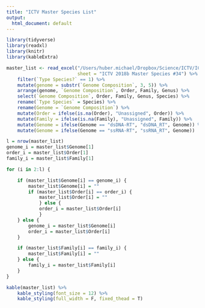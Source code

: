 ```yaml
---
title: "ICTV Master Species List"
output:
  html_document: default
---
```



```r
library(tidyverse)
library(readxl)
library(knitr)
library(kableExtra)

master_list <- read_excel("/Users/huber.michael/Dropbox/Science/ICTV/ICTV Master Species List 2018b.v1.xlsx", 
                          sheet = "ICTV 2018b Master Species #34") %>%
    filter(`Type Species?` == 1) %>%
    mutate(genome = substr(`Genome Composition`, 3, 5)) %>%
    arrange(genome, `Genome Composition`, Order, Family, Genus) %>%
    select(`Genome Composition`, Order, Family, Genus, Species) %>%
    rename(`Type Species` = Species) %>%
    rename(Genome = `Genome Composition`) %>%
    mutate(Order = ifelse(is.na(Order), "Unassigned", Order)) %>%
    mutate(Family = ifelse(is.na(Family), "Unassigned", Family)) %>%
    mutate(Genome = ifelse(Genome == "dsDNA-RT", "dsDNA_RT", Genome)) %>%
    mutate(Genome = ifelse(Genome == "ssRNA-RT", "ssRNA_RT", Genome))

l = nrow(master_list)
genome_i = master_list$Genome[1]
order_i = master_list$Order[1]
family_i = master_list$Family[1]

for (i in 2:l) {

    if (master_list$Genome[i] == genome_i) {
        master_list$Genome[i] = ""
        if (master_list$Order[i] == order_i) {
            master_list$Order[i] = ""
            } else {
            order_i = master_list$Order[i]
            }
    } else {
        genome_i = master_list$Genome[i]
        order_i = master_list$Order[i]
    }

    if (master_list$Family[i] == family_i) {
        master_list$Family[i] = ""
    } else {
        family_i = master_list$Family[i]
    }
}
```

```r
kable(master_list) %>%
    kable_styling(font_size = 12) %>%
    kable_styling(full_width = F, fixed_thead = T)
```
